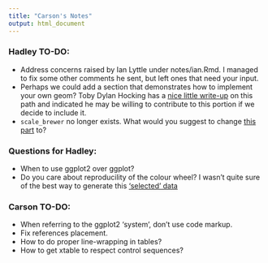 ```yaml
---
title: "Carson's Notes"
output: html_document
---
```


### Hadley TO-DO:

* Address concerns raised by Ian Lyttle under notes/ian.Rmd. I managed to fix some other comments he sent, but left ones that need your input.
* Perhaps we could add a section that demonstrates how to implement your own geom? Toby Dylan Hocking has a [nice little write-up](http://directlabels.r-forge.r-project.org/extending-ggplot2.html) on this path and indicated he may be willing to contribute to this portion if we decide to include it.
* `scale_brewer` no longer exists. What would you suggest to change [this part](https://github.com/hadley/ggplot2-book/blob/ad2116e4c970b090b7b98845415293f7585e89b0/scales.Rnw#L130) to?

### Questions for Hadley:

* When to use ggplot2 over ggplot?
* Do you care about reproducility of the colour wheel? I wasn't quite sure of the best way to generate this ['selected' data](https://github.com/hadley/ggplot2-book/blob/f32128c2a09e4ae69be7b0ae414c2a1694710fa4/colour-wheel.r#L22)

### Carson TO-DO:

* When referring to the ggplot2 'system', don't use code markup.
* Fix references placement.
* How to do proper line-wrapping in tables?
* How to get xtable to respect control sequences?